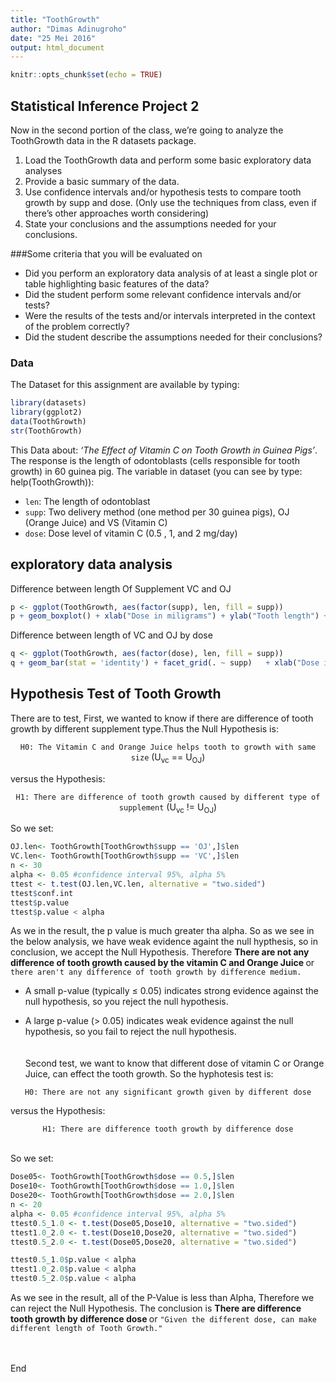 ```yaml
---
title: "ToothGrowth"
author: "Dimas Adinugroho"
date: "25 Mei 2016"
output: html_document
---
```


```r
knitr::opts_chunk$set(echo = TRUE)
```

## Statistical Inference Project 2

Now in the second portion of the class, we're going to analyze the ToothGrowth data in the R datasets package.   

1. Load the ToothGrowth data and perform some basic exploratory data analyses 
2. Provide a basic summary of the data.
3. Use confidence intervals and/or hypothesis tests to compare tooth growth by supp and dose. (Only use the techniques from class, even if there's other approaches worth considering)
4. State your conclusions and the assumptions needed for your conclusions.   

###Some criteria that you will be evaluated on  

* Did you perform an exploratory data analysis of at least a single plot or table highlighting basic features of the data?
* Did the student perform some relevant confidence intervals and/or tests?  
* Were the results of the tests and/or intervals interpreted in the context of the problem correctly?  
* Did the student describe the assumptions needed for their conclusions?

### Data

The Dataset for this assignment are available by typing: 
```r
library(datasets)
library(ggplot2)
data(ToothGrowth)
str(ToothGrowth)
```

This Data about: *'The Effect of Vitamin C on Tooth Growth in Guinea Pigs'*. The response is the length of odontoblasts (cells responsible for tooth growth) in 60 guinea pig. The variable in dataset (you can see by type: help(ToothGrowth)):

* ``len``: The length of odontoblast
* ``supp``: Two delivery method (one method per 30 guinea pigs), OJ (Orange Juice) and VS (Vitamin C)
* ``dose``: Dose level of vitamin C (0.5 , 1, and 2 mg/day)

## exploratory data analysis

Difference between length Of Supplement VC and OJ 
```r
p <- ggplot(ToothGrowth, aes(factor(supp), len, fill = supp))
p + geom_boxplot() + xlab("Dose in miligrams") + ylab("Tooth length") + guides(fill=guide_legend(title="Supplement type"))
```

Difference between length of VC and OJ by dose 
```r
q <- ggplot(ToothGrowth, aes(factor(dose), len, fill = supp))
q + geom_bar(stat = 'identity') + facet_grid(. ~ supp)   + xlab("Dose in miligrams") + ylab("Tooth length") + guides(fill=guide_legend(title="Dose"))
```


## Hypothesis Test of Tooth Growth

There are to test, First, we wanted to know if there are difference of tooth growth by different supplement type.Thus the Null Hypothesis is:

<p align="center">
  ``H0: The Vitamin C and Orange Juice helps tooth to growth with same size`` (U<sub>vc</sub> == U<sub>OJ</sub>)
</p>

versus the Hypothesis:
</p>
<p align="center">
``H1: There are difference of tooth growth caused by different type of supplement`` (U<sub>vc</sub> != U<sub>OJ</sub>)
</p>
</p>
</p>
So we set:
```r
OJ.len<- ToothGrowth[ToothGrowth$supp == 'OJ',]$len
VC.len<- ToothGrowth[ToothGrowth$supp == 'VC',]$len
n <- 30
alpha <- 0.05 #confidence interval 95%, alpha 5%
ttest <- t.test(OJ.len,VC.len, alternative = "two.sided")
ttest$conf.int
ttest$p.value
ttest$p.value < alpha
```
As we in the result, the p value is much greater tha  alpha. So as we see in the below analysis, we have weak evidence againt the null hypthesis, so in conclusion, we accept the Null Hypothesis. Therefore **There are not any difference of tooth growth caused by the vitamin C and Orange Juice ** or ``there aren't any difference of tooth growth by difference medium.`` 

* A small p-value (typically ≤ 0.05) indicates strong evidence against the null hypothesis, so you reject the null hypothesis.

* A large p-value (> 0.05) indicates weak evidence against the null hypothesis, so you fail to reject the null hypothesis. 
<br>
<br>
<br>
Second test, we want to know that different dose of vitamin C or Orange Juice, can effect the tooth growth. So the hyphotesis test is:

<p align="center">
  ``H0: There are not any significant growth given by different dose``
</p>

versus the Hypothesis:
</p>
<p align="center">
``H1: There are difference tooth growth by difference dose``
</p>
<br>
So we set:

```r
Dose05<- ToothGrowth[ToothGrowth$dose == 0.5,]$len
Dose10<- ToothGrowth[ToothGrowth$dose == 1.0,]$len
Dose20<- ToothGrowth[ToothGrowth$dose == 2.0,]$len
n <- 20
alpha <- 0.05 #confidence interval 95%, alpha 5%
ttest0.5_1.0 <- t.test(Dose05,Dose10, alternative = "two.sided")
ttest1.0_2.0 <- t.test(Dose10,Dose20, alternative = "two.sided")
ttest0.5_2.0 <- t.test(Dose05,Dose20, alternative = "two.sided")

ttest0.5_1.0$p.value < alpha
ttest1.0_2.0$p.value < alpha
ttest0.5_2.0$p.value < alpha
```

As we see in the result, all of the P-Value is less than Alpha, Therefore we can reject the Null Hypothesis. The conclusion is **There are difference tooth growth by difference dose ** or ``"Given the different dose, can make different length of Tooth Growth."``
<br>
<br>
<br>
<P>End</p>